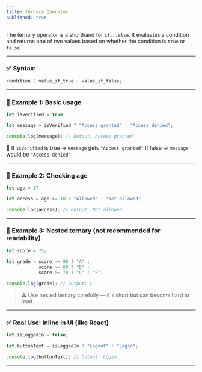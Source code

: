 ```yaml
---
title: Ternary Operator
published: true
---
```


The ternary operator is a shorthand for `if...else`.
It evaluates a condition and returns one of two values based on whether the condition is `true` or `false`.

---

### ✅ Syntax:

```js
condition ? value_if_true : value_if_false;
```

---

### 🔸 Example 1: Basic usage

```js
let isVerified = true;

let message = isVerified ? "Access granted" : "Access denied";

console.log(message); // Output: Access granted
```

📝 If `isVerified` is true → `message` gets `"Access granted"`
If false → `message` would be `"Access denied"`

---

### 🔸 Example 2: Checking age

```js
let age = 17;

let access = age >= 18 ? "Allowed" : "Not allowed";

console.log(access); // Output: Not allowed
```

---

### 🔸 Example 3: Nested ternary (not recommended for readability)

```js
let score = 75;

let grade = score >= 90 ? "A" :
            score >= 80 ? "B" :
            score >= 70 ? "C" : "F";

console.log(grade); // Output: C
```

> ⚠️ Use nested ternary carefully — it's short but can become hard to read.

---

### ✅ Real Use: Inline in UI (like React)

```js
let isLoggedIn = false;

let buttonText = isLoggedIn ? "Logout" : "Login";

console.log(buttonText); // Output: Login
```

---

